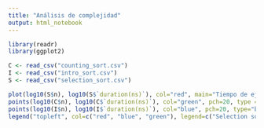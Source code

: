 ```yaml
---
title: "Análisis de complejidad"
output: html_notebook
---
```


```r
library(readr)
library(ggplot2)
```


```r
C <- read_csv("counting_sort.csv")
I <- read_csv("intro_sort.csv")
S <- read_csv("selection_sort.csv")
```
```r
plot(log10(S$n), log10(S$`duration(ns)`), col="red", main="Tiempo de ejecución vs. tamaño de entrada (escala logarítmica)", xlab="log(n)", ylab="log(Tiempo de ejecución (ns))", pch=20, type="b")
points(log10(C$n), log10(C$`duration(ns)`), col="green", pch=20, type = "b")
points(log10(I$n), log10(I$`duration(ns)`), col="blue", pch=20, type="b")
legend("topleft", col=c("red", "blue", "green"), legend=c("Selection sort", "Intro sort", "Counting sort"), lty=1)
```




